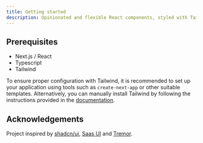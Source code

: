 ```yaml
---
title: Getting started
description: Opinionated and flexible React components, styled with TailwindCSS, built for Next.js SaaS applications.
---
```


## Prerequisites

- Next.js / React
- Typescript
- Tailwind

To ensure proper configuration with Tailwind, it is recommended to set up your application using tools such as `create-next-app` or other suitable templates.
Alternatively, you can manually install Tailwind by following the instructions provided in the [documentation](https://tailwindcss.com/docs/installation).

## Acknowledgements

Project inspired by [shadcn/ui](https://ui.shadcn.com), [Saas UI](https://saas-ui.dev/) and [Tremor](https://www.tremor.so).
